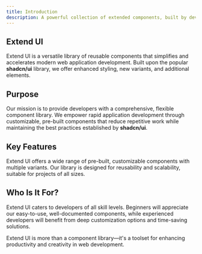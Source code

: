 ```yaml
---
title: Introduction
description: A powerful collection of extended components, built by developers for developers, designed to seamlessly integrate into your application and streamline the development process.
---
```


## Extend UI

Extend UI is a versatile library of reusable components that simplifies and accelerates modern web application development. Built upon the popular **shadcn/ui** library, we offer enhanced styling, new variants, and additional elements.

## Purpose

Our mission is to provide developers with a comprehensive, flexible component library. We empower rapid application development through customizable, pre-built components that reduce repetitive work while maintaining the best practices established by **shadcn/ui**.

## Key Features

Extend UI offers a wide range of pre-built, customizable components with multiple variants. Our library is designed for reusability and scalability, suitable for projects of all sizes.

## Who Is It For?

Extend UI caters to developers of all skill levels. Beginners will appreciate our easy-to-use, well-documented components, while experienced developers will benefit from deep customization options and time-saving solutions.

Extend UI is more than a component library—it's a toolset for enhancing productivity and creativity in web development.
